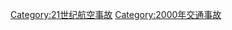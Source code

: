 {{Year by category
|m=2
|c=0
|d=0
|y=0
|cat=航空事故
|sortkey=Aviation accidents
|parent=21世纪航空事故
|subcat=2000年交通事故
}}

[[Category:21世纪航空事故|Category:21世纪航空事故]]
[[Category:2000年交通事故|Category:2000年交通事故]]